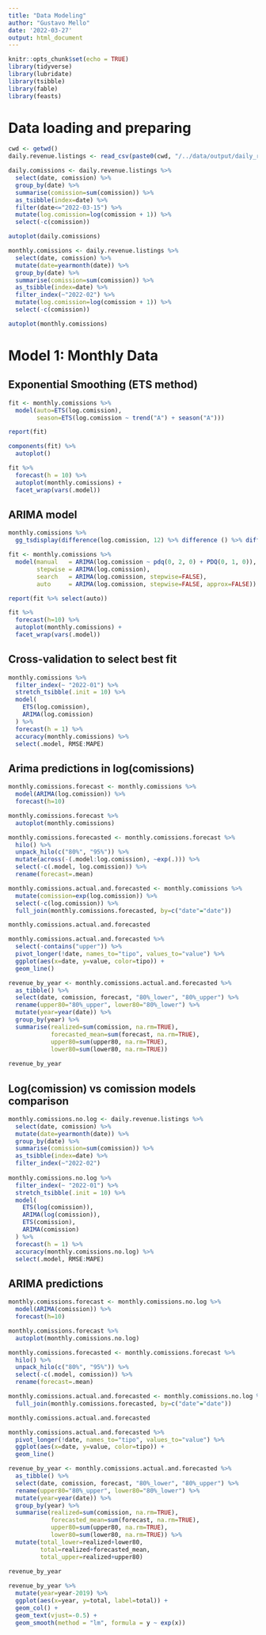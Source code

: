 ```yaml
---
title: "Data Modeling"
author: "Gustavo Mello"
date: '2022-03-27'
output: html_document
---
```


```r
knitr::opts_chunk$set(echo = TRUE)
library(tidyverse)
library(lubridate)
library(tsibble)
library(fable)
library(feasts)
```

# Data loading and preparing
```r
cwd <- getwd()
daily.revenue.listings <- read_csv(paste0(cwd, "/../data/output/daily_revenue_listings.csv"))
```

```r
daily.comissions <- daily.revenue.listings %>%
  select(date, comission) %>%
  group_by(date) %>%
  summarise(comission=sum(comission)) %>%
  as_tsibble(index=date) %>%
  filter(date<="2022-03-15") %>%
  mutate(log.comission=log(comission + 1)) %>%
  select(-c(comission))

autoplot(daily.comissions)

monthly.comissions <- daily.revenue.listings %>%
  select(date, comission) %>%
  mutate(date=yearmonth(date)) %>%
  group_by(date) %>%
  summarise(comission=sum(comission)) %>%
  as_tsibble(index=date) %>%
  filter_index(~"2022-02") %>%
  mutate(log.comission=log(comission + 1)) %>%
  select(-c(comission))

autoplot(monthly.comissions)
```

# Model 1: Monthly Data
## Exponential Smoothing (ETS method)
```r
fit <- monthly.comissions %>%
  model(auto=ETS(log.comission),
        season=ETS(log.comission ~ trend("A") + season("A")))

report(fit)

components(fit) %>%
  autoplot()

fit %>%
  forecast(h = 10) %>%
  autoplot(monthly.comissions) +
  facet_wrap(vars(.model))
```

## ARIMA model
```r
monthly.comissions %>%
  gg_tsdisplay(difference(log.comission, 12) %>% difference () %>% difference(), plot_type='partial')

fit <- monthly.comissions %>%
  model(manual   = ARIMA(log.comission ~ pdq(0, 2, 0) + PDQ(0, 1, 0)),
        stepwise = ARIMA(log.comission),
        search   = ARIMA(log.comission, stepwise=FALSE),
        auto     = ARIMA(log.comission, stepwise=FALSE, approx=FALSE))

report(fit %>% select(auto))

fit %>%
  forecast(h=10) %>%
  autoplot(monthly.comissions) +
  facet_wrap(vars(.model))
```

## Cross-validation to select best fit
```r
monthly.comissions %>%
  filter_index(~ "2022-01") %>%
  stretch_tsibble(.init = 10) %>%
  model(
    ETS(log.comission),
    ARIMA(log.comission)
  ) %>%
  forecast(h = 1) %>%
  accuracy(monthly.comissions) %>%
  select(.model, RMSE:MAPE)
```
## Arima predictions in log(comissions)
```r
monthly.comissions.forecast <- monthly.comissions %>%
  model(ARIMA(log.comission)) %>%
  forecast(h=10)

monthly.comissions.forecast %>%
  autoplot(monthly.comissions)

monthly.comissions.forecasted <- monthly.comissions.forecast %>%
  hilo() %>%
  unpack_hilo(c("80%", "95%")) %>%
  mutate(across(-(.model:log.comission), ~exp(.))) %>%
  select(-c(.model, log.comission)) %>%
  rename(forecast=.mean)

monthly.comissions.actual.and.forecasted <- monthly.comissions %>%
  mutate(comission=exp(log.comission)) %>%
  select(-c(log.comission)) %>%
  full_join(monthly.comissions.forecasted, by=c("date"="date"))

monthly.comissions.actual.and.forecasted

monthly.comissions.actual.and.forecasted %>%
  select(-contains("upper")) %>%
  pivot_longer(!date, names_to="tipo", values_to="value") %>%
  ggplot(aes(x=date, y=value, color=tipo)) +
  geom_line()
```

```r
revenue_by_year <- monthly.comissions.actual.and.forecasted %>%
  as_tibble() %>%
  select(date, comission, forecast, "80%_lower", "80%_upper") %>%
  rename(upper80="80%_upper", lower80="80%_lower") %>%
  mutate(year=year(date)) %>%
  group_by(year) %>%
  summarise(realized=sum(comission, na.rm=TRUE),
            forecasted_mean=sum(forecast, na.rm=TRUE),
            upper80=sum(upper80, na.rm=TRUE),
            lower80=sum(lower80, na.rm=TRUE))
  
revenue_by_year
```

## Log(comission) vs comission models comparison
```r
monthly.comissions.no.log <- daily.revenue.listings %>%
  select(date, comission) %>%
  mutate(date=yearmonth(date)) %>%
  group_by(date) %>%
  summarise(comission=sum(comission)) %>%
  as_tsibble(index=date) %>%
  filter_index(~"2022-02")
  
monthly.comissions.no.log %>%
  filter_index(~ "2022-01") %>%
  stretch_tsibble(.init = 10) %>%
  model(
    ETS(log(comission)),
    ARIMA(log(comission)),
    ETS(comission),
    ARIMA(comission)
  ) %>%
  forecast(h = 1) %>%
  accuracy(monthly.comissions.no.log) %>%
  select(.model, RMSE:MAPE)
```

## ARIMA predictions
```r
monthly.comissions.forecast <- monthly.comissions.no.log %>%
  model(ARIMA(comission)) %>%
  forecast(h=10)

monthly.comissions.forecast %>%
  autoplot(monthly.comissions.no.log)

monthly.comissions.forecasted <- monthly.comissions.forecast %>%
  hilo() %>%
  unpack_hilo(c("80%", "95%")) %>%
  select(-c(.model, comission)) %>%
  rename(forecast=.mean)

monthly.comissions.actual.and.forecasted <- monthly.comissions.no.log %>%
  full_join(monthly.comissions.forecasted, by=c("date"="date"))

monthly.comissions.actual.and.forecasted

monthly.comissions.actual.and.forecasted %>%
  pivot_longer(!date, names_to="tipo", values_to="value") %>%
  ggplot(aes(x=date, y=value, color=tipo)) +
  geom_line()
```

```r
revenue_by_year <- monthly.comissions.actual.and.forecasted %>%
  as_tibble() %>%
  select(date, comission, forecast, "80%_lower", "80%_upper") %>%
  rename(upper80="80%_upper", lower80="80%_lower") %>%
  mutate(year=year(date)) %>%
  group_by(year) %>%
  summarise(realized=sum(comission, na.rm=TRUE),
            forecasted_mean=sum(forecast, na.rm=TRUE),
            upper80=sum(upper80, na.rm=TRUE),
            lower80=sum(lower80, na.rm=TRUE)) %>%
  mutate(total_lower=realized+lower80,
         total=realized+forecasted_mean,
         total_upper=realized+upper80)
  
revenue_by_year

revenue_by_year %>%
  mutate(year=year-2019) %>%
  ggplot(aes(x=year, y=total, label=total)) +
  geom_col() +
  geom_text(vjust=-0.5) +
  geom_smooth(method = "lm", formula = y ~ exp(x))
```